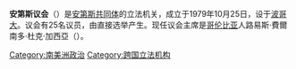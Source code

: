 {{unreferenced|time=2016-08-24T11:20:28+00:00}}
{{Infobox legislature
| name               = 安第斯議會
| native_name        = Parlamento Andino
| native_name_lang   = es
| transcription_name = 
| legislature        = 
| coa_pic            = Parlamento Andino bandera.jpg
| coa_res            = 200px
| coa_alt            = 
| coa_caption        = 
| house_type         = 一院制
| body               = 
| jurisdiction       = 
| houses             = 
| term_limits        = 
| foundation         = {{Start date|1979|10|25}}
| disbanded          = <!--{{End date|YYYY|MM|DD}}-->
| preceded_by        = 
| succeeded_by       = 
| new_session        = 
| leader1_type       = 議長
| leader1            = 路易斯·費爾南多·杜克·加西亞（[[哥倫比亞|哥倫比亞]]）
| party1             = [[哥伦比亚自由党|哥伦比亚自由党]]
| election1          = 
| leader2_type       = 副議長
| leader2            = 赫伯特·肖克（[[玻利維亞|玻利維亞]]）
| party2             = [[争取社会主义运动－争取人民主权政治机构|争取社会主义运动－争取人民主权政治机构]]
| election2          = 
| leader3_type       = 副議長
| leader3            = 帕特里西奧·桑布拉諾·雷斯特雷波（[[厄瓜多爾|厄瓜多爾]]）
| party3             = {{le|社會黨－厄瓜多爾廣泛陣線|Socialist Party – Broad Front of Ecuador}}
| election3          = 
| leader4_type       = 副議長
| leader4            = 伊爾德布蘭·多塔皮亞·薩馬涅戈（[[祕魯|祕魯]]）
| party4             = {{le|基督教人民黨 (祕魯)|Christian People's Party (Peru)|基督教人民黨}}
| election4          = 
| seats              = 25名議員
| house1             = 
| structure1         = 
| structure1_res     = 
| structure1_alt     = 
| political_groups1  = 
| committees1        = 
| voting_system1     = 
| last_election1     = 
| next_election1     = 
| meeting_place      = [[波哥大|波哥大]]
| website            = {{URL|http://www.parlamentoandino.org/}}
| constitution       =
| footnotes          = 
}}

'''安第斯议会'''（{{lang-es|Parlamento Andino}}）是[[安第斯共同体|安第斯共同体]]的立法机关，成立于1979年10月25日，设于[[波哥大|波哥大]]。议会有25名议员，由直接选举产生。现任议会主席是[[哥伦比亚|哥伦比亚]]人路易斯·費爾南多·杜克·加西亞（{{lang-es|Luis Fernando Duque García}}）。

[[Category:南美洲政治|Category:南美洲政治]]
[[Category:跨国立法机构|Category:跨国立法机构]]